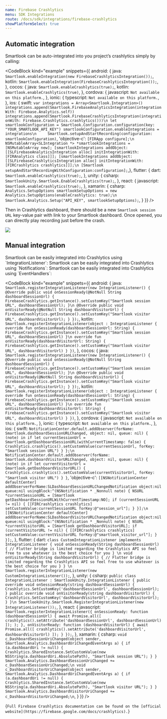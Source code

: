 ```yaml
---
name: Firebase Crashlytics
menu: SDK Integrations
route: /docs/sdk/integrations/firebase-crashlytics
showPlatformSelect: true
---
```




<Title>Firebase Crahslytics integration</Title>

## Automatic integration

Smartlook can be auto-integrated into you project’s crashlytics simply by calling:

<CodeBlock
  kind="example"
  snippets={{
    android: {
      java: `
Smartlook.enableIntegration(new FirebaseCrashlyticsIntegration());
      `,
      kotlin: `
Smartlook.enableIntegration(FirebaseCrashlyticsIntegration());
      `,
    },
    cocos: {
      java: `
Smartlook.enableCrashlytics(true);
      `,
      kotlin: `
Smartlook.enableCrashlytics(true)
      `,
    },
    cordova: {
      javascript: `
Not available on this platform.
      `,
    },
    ionic: {
      typescript: `
Not available on this platform.
      `,
    },
  ios: {
      swift: `
var integrations = Array<Smartlook.Integration>()
integrations.append(Smartlook.FirebaseAnalyticsIntegration(integrationWith: Firebase.Analytics.self))
integrations.append(Smartlook.FirebaseCrashlyticsIntegration(integrationWith: Firebase.Crashlytics.crashlytics()))\n
let smartlookConfiguration = Smartlook.Configuration.configuration(key: "YOUR_SMARTLOOK_API_KEY")
smartlookConfiguration.enableIntegrations = integrations\n    
Smartlook.setupAndStartRecording(configuration: smartlookConfiguration)
`,
      'objective-c': `
[FIRApp configure];\n
NSMutableArray<SLIntegration *> *smartlookIntegrations = [NSMutableArray new];
[smartlookIntegrations addObject:[[SLFirebaseAnalyticsIntegration alloc] initIntegrationWith:[FIRAnalytics class]]];
[smartlookIntegrations addObject:[[SLFirebaseCrashlyticsIntegration alloc] initIntegrationWith:[FIRCrashlytics crashlytics]]];\n
[Smartlook setupAndStartRecordingWithConfiguration:configuration];
`,},
    flutter: {
      dart: `
Smartlook.enableCrashlytics(true);
      `,
  },
  unity: {
    csharp: `
SmartlookUnity.Smartlook.EnableCrashlytics(true);
`,
  },
  react: {
      javascript: `
Smartlook.enableCrashlytics(true);
      `,
  },
  xamarin: {
      csharp: `
Analytics.SetupOptions smartlookSetupOptions = new Analytics.SetupOptions(enableCrashlytics: true);\n
Smartlook.Analytics.Setup("API_KEY", smartlookSetupOptions);
`,
  }
  }}
/>

Then in Crashlytics dashboard, there should be a new `Smartlook session URL` key-value pair with link to your Smartlook dashboard.
Once opened, you can directly play recording just before the crash.

<img src={auto_integration_firebase_crashlytics} />

## Manual integration

<TextBlock invisibleOn='ios,xamarin'>
Smartlook can be easily integrated into Crashlytics using `IntegrationListener`:
</TextBlock>

<TextBlock visibleOn='ios'>
Smartlook can be easily integrated into Crashlytics using `Notifications`:
</TextBlock>

<TextBlock visibleOn='xamarin'>
Smartlook can be easily integrated into Crashlytics using `EventHandlers`:
</TextBlock>

<CodeBlock
  kind="example"
  snippets={{
    android: {
      java: `
Smartlook.registerIntegrationListener(new IntegrationListener() {
    @Override
    public void onSessionReady(@NotNull String dashboardSessionUrl) {
        FirebaseCrashlytics.getInstance().setCustomKey("Smartlook session URL", dashboardSessionUrl);
    }\n
    @Override
    public void onVisitorReady(@NotNull String dashboardVisitorUrl) {
        FirebaseCrashlytics.getInstance().setCustomKey("Smartlook visitor URL", dashboardVisitorUrl);
    }
});
      `,
      kotlin: `
Smartlook.registerIntegrationListener(object : IntegrationListener {
    override fun onSessionReady(dashboardSessionUrl: String) {
        FirebaseCrashlytics.getInstance().setCustomKey("Smartlook session URL", dashboardSessionUrl)
    }\n
    override fun onVisitorReady(dashboardVisitorUrl: String) {
        FirebaseCrashlytics.getInstance().setCustomKey("Smartlook visitor URL", dashboardVisitorUrl)
    }
})
      `,
    },
    cocos: {
      java: `
Smartlook.registerIntegrationListener(new IntegrationListener() {
    @Override
    public void onSessionReady(@NotNull String dashboardSessionUrl) {
        FirebaseCrashlytics.getInstance().setCustomKey("Smartlook session URL", dashboardSessionUrl);
    }\n
    @Override
    public void onVisitorReady(@NotNull String dashboardVisitorUrl) {
        FirebaseCrashlytics.getInstance().setCustomKey("Smartlook visitor URL", dashboardVisitorUrl);
    }
});
      `,
      kotlin: `
Smartlook.registerIntegrationListener(object : IntegrationListener {
    override fun onSessionReady(dashboardSessionUrl: String) {
        FirebaseCrashlytics.getInstance().setCustomKey("Smartlook session URL", dashboardSessionUrl)
    }\n
    override fun onVisitorReady(dashboardVisitorUrl: String) {
        FirebaseCrashlytics.getInstance().setCustomKey("Smartlook visitor URL", dashboardVisitorUrl)
    }
})
      `,
    },
    cordova: {
      javascript: `
Not available on this platform.
      `,
    },
    ionic: {
      typescript: `
Not available on this platform.
      `,
    },
    ios: {
      swift: `
NotificationCenter.default.addObserver(forName: Smartlook.dashboardSessionURLChanged, object: nil, queue: nil) { (note) in
  if let currentSessionUrl = Smartlook.getDashboardSessionURL(withCurrentTimestamp: false) {
        Crashlytics.crashlytics().setCustomValue(currentSessionUrl, forKey: "Smartlook session URL")
  }
};\n
NotificationCenter.default.addObserver(forName: Smartlook.dashboardVisitorURLChanged, object: nil, queue: nil) { (note) in
  if let currentVisitorUrl = Smartlook.getDashboardVisitorURL() {
    Crashlytics.crashlytics().setCustomValue(currentVisitorUrl, forKey: "Smartlook visitor URL")
  }
}
      `,
      'objective-c': `
[[NSNotificationCenter defaultCenter] addObserverForName:SLDashboardSessionURLChangedNotification object:nil queue:nil usingBlock:^(NSNotification * _Nonnull note) {
    NSURL *currentSessionURL = [Smartlook getDashboardSessionURLWithCurrentTimestamp:NO];
    if (currentSessionURL != nil) {
        [[FIRCrashlytics crashlytics] setCustomValue:currentSessionURL forKey:@"session_url"];
    }
}];\n
[[NSNotificationCenter defaultCenter] addObserverForName:SLDashboardVisitorURLChangedNotification object:nil queue:nil usingBlock:^(NSNotification * _Nonnull note) {
    NSURL *currentVisitorURL = [Smartlook getDashboardVisitorURL];
    if (currentVisitorURL != nil) {
        [[FIRCrashlytics crashlytics] setCustomValue:currentVisitorURL forKey:@"smartlook_visitor_url"];
    }
}];
      `,
    },
    flutter: {
      dart: `
class CustomIntegrationListener implements IntegrationListener {
  void onSessionReady(String dashboardSessionUrl) {
    // Flutter bridge is limited regarding the Crashlytics API so feel free to use whatever is the best choice for you
  }
\n
  void onVisitorReady(String dashboardVisitorUrl) {
    // Flutter bridge is limited regarding the Crashlytics API so feel free to use whatever is the best choice for you
  }
}
\n
Smartlook.registerIntegrationListener(new CustomIntegrationListener());
      `,
  },
  unity: {
    csharp: `
public class IntegrationListener : SmartlookUnity.IntegrationListener
{
    public override void onSessionReady(string dashboardSessionUrl)
    {
        Crashlytics.SetCustomKey('dashboardSessionUrl', dashboardSessionUrl);
    }
    public override void onVisitorReady(string dashboardVisitorUrl)
    {
        Crashlytics.SetCustomKey('dashboardVisitorUrl', dashboardVisitorUrl);
    }
}\n
SmartlookUnity.Smartlook.RegisterIntegrationListener(new IntegrationListener());
`,
  },
  react: {
      javascript: `
Smartlook.registerIntegrationListener({
  onSessionReady: function (dashboardSessionUrl) {
    await Promise.all([
      crashlytics().setAttribute('dashboardSessionUrl', dashboardSessionUrl)
    ]);
);
  },
  onVisitorReady: function (dashboardVisitorUrl) {
    await Promise.all([
      crashlytics().setAttribute('dashboardVisitorUrl', dashboardVisitorUrl)
    ]);
  }
});
      `,
  },
  xamarin: {
    csharp: `
void c_DashboardSessionUriChanged(object sender, Smartlook.Analytics.DashboardUriChangedEventArgs a)
{
  if (a.dashboardUri != null)
  {
   Crashlytics.SharedInstance.SetCustomValue(new NSString(a.dashboardUri.AbsolutePath), "Smartlook session URL");
  }
}
Smartlook.Analytics.DashboardSessionUriChanged += c_DashboardSessionUriChanged;\n
void c_DashboardVisitorUriChanged(object sender, Smartlook.Analytics.DashboardUriChangedEventArgs a)
{
  if (a.dashboardUri != null)
  {
    Crashlytics.SharedInstance.SetCustomValue(new NSString(a.dashboardUri.AbsolutePath), "Smartlook visitor URL");
  }
}
Smartlook.Analytics.DashboardVisitorUriChanged += c_DashboardVisitorUriChanged;\n
`,
  }
  }}
/>

<TextBlock kind="note">{`
Full Firebase Crashlytics documentation can be found on the [official website](https://firebase.google.com/docs/crashlytics).
`}</TextBlock>
